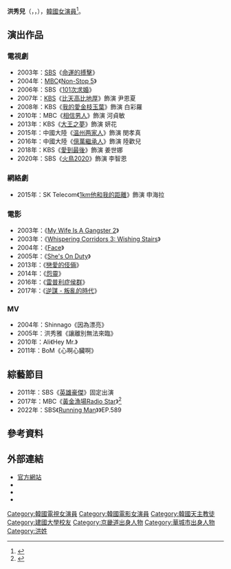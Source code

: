 {{NoteTA
|G1=IT
}}
{{藝人
|姓名 = 洪秀兒
|類型 = 女演員
|圖片 = 제19회 부천국제판타스틱영화제 레드카펫 part.3 21.jpg
|圖片尺寸 = 
|圖片簡介 = 
|本名 = 
|外文名 =  홍수아
|外文 = ko
|羅馬拼音 = Hong Soo-Ah 
|英文名 =
|暱稱 =
|其他藝名 = 
|國籍 = {{KOR}}
|出生日期 = {{birth_date_and_age|1986|6|30}}
|出生地點 = {{KOR}}[[京畿道|京畿道]][[華城市|華城市]]
|宗教信仰 = [[天主教|天主教]]
|語言 = [[韓語|韓語]]
|職業 = [[演員|演員]]
|教育程度 = [[建國大學|建國大學]]電影藝術學[[學士|學士]]
|出道作品 = 
|出道日期 = 2003年
|代表作品 = 
|活躍年代 =
|唱片公司 = 
|經紀公司 = GLOVIC ENTERTAINMENT
|相關團體 = 
|網站 = [http://glovic.co.kr/bbs/board.php?bo_table=48 官方網站]
|IMDb =4867518
}}

'''洪秀兒'''（{{lang-ko|'''홍수아'''}}，{{lang-en|'''Hong Soo-Ah'''}}，{{bd|1986年|6月30日}}），[[韓國|韓國]][[女演員|女演員]]<ref>{{cite web| url=https://star.ettoday.net/news/523399| title=韓女星洪秀兒臉蛋每年變1次！　這次她撞臉范冰冰| publisher=ettoday| date=2015-06-20| accessdate=2018-02-01| language=zh-tw| archive-date=2018-02-01| archive-url=https://web.archive.org/web/20180201133815/https://star.ettoday.net/news/523399| dead-url=no}}</ref>。

== 演出作品 ==
=== 電視劇 ===
*2003年：[[SBS_(韓國)|SBS]]《[[命運的搏擊|命運的搏擊]]》
*2004年：[[文化廣播_(韓國)|MBC]]《[[男生女生向前走|Non-Stop 5]]》
*2006年：SBS《[[101次求婚_(韓國電視劇)|101次求婚]]》
*2007年：[[韓國放送公社|KBS]]《[[比天高比地厚|比天高比地厚]]》飾演 尹恩夏
*2008年：KBS《[[我的愛金枝玉葉|我的愛金枝玉葉]]》飾演 白彩羅
*2010年：MBC《[[相信男人|相信男人]]》飾演 河貞敏
*2013年：KBS《[[大王之夢|大王之夢]]》飾演 妍花
*2015年：中國大陸《[[温州两家人|温州两家人]]》飾演 閔孝真
*2016年：中國大陸《[[億萬繼承人|億萬繼承人]]》飾演 陸歡兒
*2018年：KBS《[[愛到最後|愛到最後]]》飾演 姜世娜
*2020年：SBS《[[火鳥2020|火鳥2020]]》飾演 李智恩

=== 網絡劇 ===
*2015年：SK Telecom《[[1km他和我的距離|1km他和我的距離]]》飾演 申海拉

=== 電影 ===
*2003年：《[[My_Wife_Is_A_Gangster_2|My Wife Is A Gangster 2]]》
*2003年：《[[Whispering_Corridors_3:_Wishing_Stairs|Whispering Corridors 3: Wishing Stairs]]》
*2004年：《[[Face|Face]]》
*2005年：《[[She's_On_Duty|She's On Duty]]》
*2013年：《[[戀愛的伎倆|戀愛的伎倆]]》
*2014年：《[[怨靈|怨靈]]》
*2016年：《[[雷普利症侯群|雷普利症侯群]]》
*2017年：《[[逆謀_-_叛亂的時代|逆謀 - 叛亂的時代]]》

=== MV ===
*2004年：Shinnago《因為漂亮》
*2005年：洪秀雅《讓離別無法來臨》
*2010年：Ali《Hey Mr.》
*2011年：BoM《心啊心臟啊》

== 綜藝節目 ==
*2011年：SBS《[[英雄豪傑|英雄豪傑]]》固定出演
*2017年：MBC《[[黃金漁場Radio_Star|黃金漁場Radio Star]]》<ref>{{cite web| url=https://tw.appledaily.com/new/realtime/20171202/1252228/| title=本人與照片不像　韓國女星糗被海關攔下| publisher=appledaily| date=2017-12-02| accessdate=2018-02-01| language=zh-tw| archive-date=2018-02-01| archive-url=https://web.archive.org/web/20180201195952/https://tw.appledaily.com/new/realtime/20171202/1252228/| dead-url=no}}</ref>
*2022年：SBS《[[Running_Man|Running Man]]》》EP.589

== 參考資料 ==
{{Reflist|2}}

== 外部連結 ==
*[http://dreamtenter.com/category/actor/sooah-activity/ 官方網站] {{Wayback|url=http://dreamtenter.com/category/actor/sooah-activity/ |date=20200218121556 }}{{ko}}
* {{twitter|Soosoo1004}}{{ko}}
*{{instagram|sooah.hong}}{{ko}}
*{{sinaweibo|3174922701}}
{{Imagine Asia}}

{{DEFAULTSORT: Hong Soo Ah}}
[[Category:韓國電視女演員|Category:韓國電視女演員]]
[[Category:韓國電影女演員|Category:韓國電影女演員]]
[[Category:韓國天主教徒|Category:韓國天主教徒]]
[[Category:建國大學校友|Category:建國大學校友]]
[[Category:京畿道出身人物|Category:京畿道出身人物]]
[[Category:華城市出身人物|Category:華城市出身人物]]
[[Category:洪姓|Category:洪姓]]